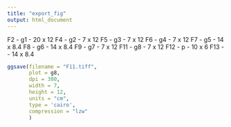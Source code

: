 ```yaml
---
title: "export_fig"
output: html_document
---
```


F2 - g1 - 20 x 12
F4 - g2 - 7 x 12
F5 - g3 - 7 x 12
F6 - g4 - 7 x 12
F7 - g5 - 14 x 8.4
F8 - g6 - 14 x 8.4
F9 - g7 - 7 x 12
F11 - g8 - 7 x 12
F12 - p - 10 x 6
F13 -  - 14 x 8.4

```r
ggsave(filename = "F11.tiff", 
       plot = g8, 
       dpi = 300,
       width = 7, 
       height = 12, 
       units = "cm", 
       type = 'cairo', 
       compression = "lzw"
       )
```
